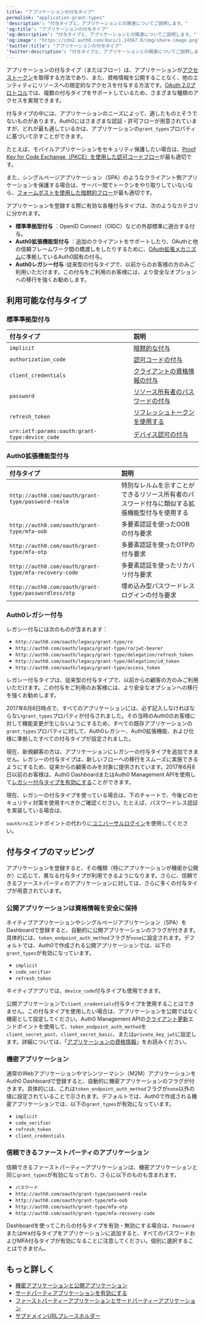 ```yaml
---
title: "アプリケーションの付与タイプ"
permalink: "application-grant-types"
'description': "付与タイプと、アプリケーションとの関連についてご説明します。"
'og:title': "アプリケーションの付与タイプ"
'og:description': "付与タイプと、アプリケーションとの関連についてご説明します。"
'og:image': "https://cdn2.auth0.com/docs/1.14567.0/img/share-image.png"
'twitter:title': "アプリケーションの付与タイプ"
'twitter:description': "付与タイプと、アプリケーションとの関連についてご説明します。"
---
```


アプリケーションの付与タイプ（またはフロー）は、アプリケーションが[アクセストークン](/docs/ja-jp/secure/tokens/access-tokens)を取得する方法であり、また、資格情報を公開することなく、他のエンティティにリソースへの限定的なアクセスを付与する方法です。[OAuth 2.0プロトコル](/docs/ja-jp/get-started/authentication-and-authorization-flow/which-oauth-2-0-flow-should-i-use)では、複数の付与タイプをサポートしているため、さまざまな種類のアクセスを実現できます。

付与タイプの中には、アプリケーションのニーズによって、適したものとそうでないものがあります。Auth0にはさまざまな認証・許可フローが用意されていますが、どれが最も適しているかは、アプリケーションの`grant_types`プロパティに基づいて示すことができます。

たとえば、モバイルアプリケーションをセキュリティ保護したい場合は、[Proof Key for Code Exchange（PKCE）を使用した認可コードフロー](/docs/ja-jp/get-started/authentication-and-authorization-flow/authorization-code-flow-with-pkce)が最も適切です。

また、シングルページアプリケーション（SPA）のようなクライアント側アプリケーションを保護する場合は、サーバー間でトークンをやり取りしていないなら、[フォームポストを使用した暗黙的フロー](/docs/ja-jp/get-started/authentication-and-authorization-flow/implicit-flow-with-form-post)が最も適切です。

アプリケーションを登録する際に有効な各種付与タイプは、次のようなカテゴリに分かれます。

* **標準準拠型付与** ：<Tooltip data-tooltip-id="react-containers-DefinitionTooltip-0" href="/docs/ja-jp/glossary?term=openid" tip="OpenID: アプリケーションがログイン情報を収集および保存することなくにユーザーのIDを検証できるようにする認証用のオープン標準。" cta="用語集の表示">OpenID</Tooltip> Connect（OIDC）などの外部標準に適合する付与。
* **Auth0拡張機能型付与** ：追加のクライアントをサポートしたり、<Tooltip data-tooltip-id="react-containers-DefinitionTooltip-0" href="/docs/ja-jp/glossary?term=oath2" tip="OAuth 2.0: 認可プロトコルとワークフローを定義する認可フレームワーク。" cta="用語集の表示">OAuth</Tooltip>と他の信頼フレームワーク間の橋渡しをしたりするために、[OAuth拡張メカニズム](https://tools.ietf.org/html/rfc6749#section-4.5)に準拠しているAuth0固有の付与。
* **Auth0レガシー付与** :従来型の付与タイプで、以前からのお客様の方のみご利用いただけます。この付与をご利用のお客様には、より安全なオプションへの移行を強くお勧めします。

## 利用可能な付与タイプ

### 標準準拠型付与

| 付与タイプ | 説明 |
| :--- | :--- |
| `implicit` | [暗黙的な付与](https://auth0.com/docs/ja-jp/flows/implicit-flow-with-form-post "Implicit Flow with Form Post") |
| `authorization_code` | [認可コードの付与](https://auth0.com/docs/ja-jp/flows/authorization-code-flow "Authorization Code Flow") |
| `client_credentials` | [クライアントの資格情報の付与](https://auth0.com/docs/ja-jp/flows/client-credentials-flow "Client Credentials Flow") |
| `password` | [リソース所有者のパスワードの付与](https://auth0.com/docs/ja-jp/flows/resource-owner-password-flow "Resource Owner Password Flow") |
| `refresh_token` | [リフレッシュトークンを使用する](https://auth0.com/docs/ja-jp/tokens/refresh-tokens/use-refresh-tokens "Use Refresh Tokens") |
| `urn:ietf:params:oauth:grant-type:device_code` | [デバイス認可の付与](https://auth0.com/docs/ja-jp/flows/device-authorization-flow "Device Authorization Flow") |

### Auth0拡張機能型付与

| 付与タイプ | 説明 |
| :--- | :--- |
| `http://auth0.com/oauth/grant-type/password-realm` | 特別なレルムを示すことができるリソース所有者のパスワード付与に類似する拡張機能型付与を使用する |
| `http://auth0.com/oauth/grant-type/mfa-oob` | 多要素認証を使ったOOBの付与要求 |
| `http://auth0.com/oauth/grant-type/mfa-otp` | 多要素認証を使ったOTPの付与要求 |
| `http://auth0.com/oauth/grant-type/mfa-recovery-code` | 多要素認証を使ったリカバリ付与要求 |
| `http://auth0.com/oauth/grant-type/passwordless/otp` | 埋め込み型パスワードレスログインの付与要求 | 

### Auth0レガシー付与

レガシー付与には次のものが含まれます：

* `http://auth0.com/oauth/legacy/grant-type/ro`
* `http://auth0.com/oauth/legacy/grant-type/ro/jwt-bearer`
* `http://auth0.com/oauth/legacy/grant-type/delegation/refresh_token`
* `http://auth0.com/oauth/legacy/grant-type/delegation/id_token`
* `http://auth0.com/oauth/legacy/grant-type/access_token`

レガシー付与タイプは、従来型の付与タイプで、以前からの顧客の方のみご利用いただけます。この付与をご利用のお客様には、より安全なオプションへの移行を強くお勧めします。

2017年6月8日時点で、すべてのアプリケーションには、必ず記入しなければならない`grant_types`プロパティが付与されました。その当時のAuth0のお客様に対して機能変更が生じないようにするため、すべての既存アプリケーションの`grant_types`プロパティに対して、Auth0レガシー、Auth0拡張機能、および仕様に準拠したすべての付与タイプが設定されました。

現在、新規顧客の方は、アプリケーションにレガシーの付与タイプを追加できません。レガシーの付与タイプは、新しいフローへの移行をスムーズに実施できるようにするため、従来からの顧客のみを対象に提供されています。2017年6月8日以前のお客様は、<Tooltip data-tooltip-id="react-containers-DefinitionTooltip-0" href="/docs/ja-jp/glossary?term=auth0-dashboard" tip="Auth0 Dashboard: サービスを構成するためのAuth0の主製品。" cta="用語集の表示">Auth0 Dashboard</Tooltip>またはAuth0 <Tooltip data-tooltip-id="react-containers-DefinitionTooltip-0" href="/docs/ja-jp/glossary?term=management-api" tip="Management API: 顧客が管理タスクを実行できるようにするための製品。" cta="用語集の表示">Management API</Tooltip>を使用して[レガシー付与タイプを有効にする](/docs/ja-jp/get-started/applications/update-grant-types)ことができます。

現在、レガシーの付与タイプを使っている場合は、下のチャートで、今後どのセキュリティ対策を使用すべきかご確認ください。たとえば、パスワードレス認証を実装している場合は、

`oauth/ro`エンドポイントの代わりに[ユニバーサルログイン](/docs/ja-jp/authenticate/login/auth0-universal-login)を使用してください。

## 付与タイプのマッピング

アプリケーションを登録すると、その種類（特にアプリケーションが機密か公開か）に応じて、異なる付与タイプが利用できるようになります。さらに、信頼できるファーストパーティのアプリケーションに対しては、さらに多くの付与タイプが用意されています。

### 公開アプリケーションは資格情報を安全に保持

ネイティブアプリケーションやシングルページアプリケーション（SPA）をDashboardで登録すると、自動的に公開アプリケーションのフラグが付きます。具体的には、`token_endpoint_auth_method`フラグが`none`に設定されます。デフォルトでは、Auth0で作成される公開アプリケーションでは、以下の`grant_types`が有効になっています。

* `implicit`
* `code_verifier`
* `refresh_token`

ネイティブアプリでは、`device_code`付与タイプも使用できます。

公開アプリケーションで`client_credentials`付与タイプを使用することはできません。この付与タイプを使用したい場合は、アプリケーションを公開ではなく機密として設定してください。Auth0 Management APIの[クライアント更新](https://auth0.com/docs/api/management/v2#!/Clients/patch_clients_by_id)エンドポイントを使用して、`token_endpoint_auth_method`を`client_secret_post`、`client_secret_basic`、または`private_key_jwt`に設定します。詳細については、「[アプリケーションの資格情報](/docs/ja-jp/secure/application-credentials)」をお読みください。

### 機密アプリケーション

通常のWebアプリケーションやマシンツーマシン（M2M）アプリケーションをAuth0 Dashboardで登録すると、自動的に機密アプリケーションのフラグが付きます。具体的には、これは`token_endpoint_auth_method`フラグが`none`以外の値に設定されていることで示されます。デフォルトでは、Auth0で作成される機密アプリケーションでは、以下の`grant_types`が有効になっています。

* `implicit`
* `code_verifier`
* `refresh_token`
* `client_credentials`

### 信頼できるファーストパーティのアプリケーション

信頼できるファーストパーティーアプリケーションは、機密アプリケーションと同じ`grant_types`が有効になっており、さらに以下のものも含まれます。

* `パスワード`
* `http://auth0.com/oauth/grant-type/password-realm`
* `http://auth0.com/oauth/grant-type/mfa-oob`
* `http://auth0.com/oauth/grant-type/mfa-otp`
* `http://auth0.com/oauth/grant-type/mfa-recovery-code`

Dashboardを使ってこれらの付与タイプを有効・無効にする場合は、`Password`または`MFA`付与タイプをアプリケーションに追加すると、すべてのパスワードおよび<Tooltip data-tooltip-id="react-containers-DefinitionTooltip-0" href="/docs/ja-jp/glossary?term=multifactor-authentication" tip="多要素認証（MFA）: ユーザー名とパスワードに加えて、SMS経由のコードなどの要素を使用するユーザー認証プロセス。" cta="用語集の表示">MFA</Tooltip>付与タイプが有効になることに注意してください。個別に選択することはできません。

## もっと詳しく

* [機密アプリケーションと公開アプリケーション](/docs/ja-jp/get-started/applications/confidential-and-public-applications)
* [サードパーティアプリケーションを有効にする](/docs/ja-jp/get-started/applications/confidential-and-public-applications/enable-third-party-applications)
* [ファーストパーティーアプリケーションとサードパーティーアプリケーション](/docs/ja-jp/get-started/applications/confidential-and-public-applications/first-party-and-third-party-applications)
* [サブドメインURLプレースホルダー](/docs/ja-jp/get-started/applications/wildcards-for-subdomains)